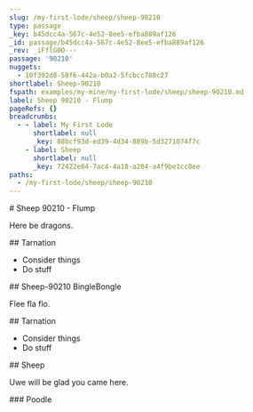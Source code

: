 ```yaml
---
slug: /my-first-lode/sheep/sheep-90210
type: passage
_key: b45dcc4a-567c-4e52-8ee5-efba889af126
_id: passage/b45dcc4a-567c-4e52-8ee5-efba889af126
_rev: _iFflG0O---
passage: '90210'
nuggets:
  - 10f392d8-58f6-442a-b0a2-5fcbcc788c27
shortlabel: Sheep-90210
fspath: examples/my-mine/my-first-lode/sheep/sheep-90210.md
label: Sheep 90210 - Flump
pageRefs: {}
breadcrumbs:
  - - label: My First Lode
      shortlabel: null
      _key: 08bcf93d-ed39-4d34-889b-5d3271074f7c
    - label: Sheep
      shortlabel: null
      _key: 72422e64-7ac4-4a18-a284-a4f9be1cc8ee
paths:
  - /my-first-lode/sheep/sheep-90210
---
```


<NuggetArea>
<Seam slug="/my-first-lode/sheep/sheep-90210" type="passage" _key="b45dcc4a-567c-4e52-8ee5-efba889af126" _id="passage/b45dcc4a-567c-4e52-8ee5-efba889af126" _rev="_iFflG0O---" passage="90210" nuggets="10f392d8-58f6-442a-b0a2-5fcbcc788c27" shortlabel="Sheep-90210" fspath="examples/my-mine/my-first-lode/sheep/sheep-90210.md" label="Sheep 90210 - Flump" paths="/my-first-lode/sheep/sheep-90210">
<NuggetBody>
# Sheep 90210 - Flump

Here be dragons.

</NuggetBody>
<Breadcrumbs>
<Crumbs>
<Crumb _key="08bcf93d-ed39-4d34-889b-5d3271074f7c" label="My First Lode" /><Crumb _key="72422e64-7ac4-4a18-a284-a4f9be1cc8ee" label="Sheep" />
</Crumbs>
</Breadcrumbs>
<Nugget inseam="true" type="nugget" _key="10f392d8-58f6-442a-b0a2-5fcbcc788c27" _id="nugget/10f392d8-58f6-442a-b0a2-5fcbcc788c27" _rev="_iFflG0S--_" fspath="examples/my-mine/my-first-lode/sheep/90210/tarnation.md" label="Tarnation" paths="/my-first-lode/sheep/sheep-90210/tarnation" slug="/my-first-lode/sheep/sheep-90210/tarnation">
<NuggetBody>
## Tarnation

* Consider things
* Do stuff

</NuggetBody>
</Nugget>
</Seam>

<NuggetsInbound>
</NuggetsInbound>
<NuggetsOutbound>
<Nugget direction="outbound" type="nugget" _key="db0d2c7c-ece5-4c64-9575-f39e33145f86" _id="nugget/db0d2c7c-ece5-4c64-9575-f39e33145f86" _rev="_iFflG0S---" fspath="examples/my-mine/my-first-lode/sheep/90210/binglebongle.md" label="Sheep-90210 BingleBongle" paths="/my-first-lode/llama/binglebongle/sheep-90210-binglebongle,/my-first-lode/sheep/sheep-90210/sheep-90210-binglebongle" slug="/my-first-lode/llama/binglebongle/sheep-90210-binglebongle">
<NuggetBody>
## Sheep-90210 BingleBongle

Flee fla flo.

</NuggetBody>
</Nugget>

<Nugget direction="outbound" type="nugget" _key="10f392d8-58f6-442a-b0a2-5fcbcc788c27" _id="nugget/10f392d8-58f6-442a-b0a2-5fcbcc788c27" _rev="_iFflG0S--_" fspath="examples/my-mine/my-first-lode/sheep/90210/tarnation.md" label="Tarnation" paths="/my-first-lode/sheep/sheep-90210/tarnation" slug="/my-first-lode/sheep/sheep-90210/tarnation">
<NuggetBody>
## Tarnation

* Consider things
* Do stuff

</NuggetBody>
</Nugget>

</NuggetsOutbound>
</NuggetArea>
<PassagesInbound>
<Passage direction="inbound" type="passage" _key="72422e64-7ac4-4a18-a284-a4f9be1cc8ee" _id="passage/72422e64-7ac4-4a18-a284-a4f9be1cc8ee" _rev="_iFflG0K---" passage="sheep" fspath="examples/my-mine/my-first-lode/sheep.md" label="Sheep" paths="/my-first-lode/sheep" slug="/my-first-lode/sheep">
<NuggetBody>
## Sheep

Uwe will be glad you came here.

</NuggetBody>
<Breadcrumbs>
<Crumbs>
<Crumb _key="08bcf93d-ed39-4d34-889b-5d3271074f7c" label="My First Lode" />
</Crumbs>
</Breadcrumbs>
</Passage>

</PassagesInbound>
<PassagesOutbound>
<Passage direction="outbound" type="passage" _key="12019916" _id="passage/12019916" _rev="_iFflG0O--_" label="Poodle" passage="Poodle" fspath="examples/my-mine/my-first-lode/sheep/90210/Poodle" paths="/my-first-lode/sheep/sheep-90210/poodle" slug="/my-first-lode/sheep/sheep-90210/poodle">
<NuggetBody>
### Poodle

</NuggetBody>
</Passage>

</PassagesOutbound>